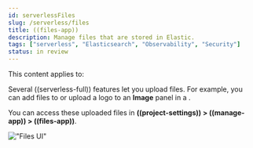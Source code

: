 ```yaml
---
id: serverlessFiles
slug: /serverless/files
title: ((files-app))
description: Manage files that are stored in Elastic.
tags: ["serverless", "Elasticsearch", "Observability", "Security"]
status: in review
---
```


<DocBadge template="technical preview" />
This content applies to: <DocBadge template="elasticsearch" slug="/serverless/elasticsearch/what-is-elasticsearch-serverless" /> <DocBadge template="observability" slug="/serverless/observability/what-is-observability-serverless" /> <DocBadge template="security" slug="/serverless/security/what-is-security-serverless" />

Several ((serverless-full)) features let you upload files. For example, you can add files to <DocLink id="serverlessObservabilityCases" text="cases" /> or upload a logo to an **Image** panel in a <DocLink id="serverlessElasticsearchExploreYourDataDashboards" text="dashboard" />.

You can access these uploaded files in **((project-settings)) > ((manage-app)) > ((files-app))**.

!["Files UI"](images/file-management.png)
